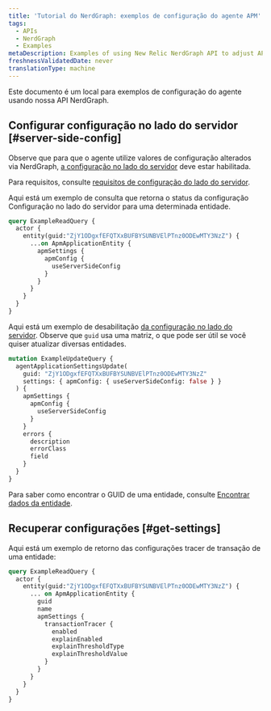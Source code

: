 ```yaml
---
title: 'Tutorial do NerdGraph: exemplos de configuração do agente APM'
tags:
  - APIs
  - NerdGraph
  - Examples
metaDescription: Examples of using New Relic NerdGraph API to adjust APM
freshnessValidatedDate: never
translationType: machine
---
```


Este documento é um local para exemplos de configuração do agente <InlinePopover type="apm"/>usando nossa API NerdGraph.

## Configurar configuração no lado do servidor [#server-side-config]

Observe que para que o agente <InlinePopover type="apm"/>utilize valores de configuração alterados via NerdGraph, [a configuração no lado do servidor](/docs/apm/agents/manage-apm-agents/configuration/server-side-agent-configuration#requirements) deve estar habilitada.

Para requisitos, consulte [requisitos de configuração do lado do servidor](/docs/apm/agents/manage-apm-agents/configuration/server-side-agent-configuration#requirements).

Aqui está um exemplo de consulta que retorna o status da configuração Configuração no lado do servidor para uma determinada entidade.

```graphql
query ExampleReadQuery {
  actor {
    entity(guid:"ZjY1ODgxfEFQTXxBUFBYSUNBVElPTnz0ODEwMTY3NzZ") {
      ...on ApmApplicationEntity {
        apmSettings {
          apmConfig {
            useServerSideConfig
          }
        }
      }
    }
  }
}
```

Aqui está um exemplo de desabilitação [da configuração no lado do servidor](/docs/apm/agents/manage-apm-agents/configuration/server-side-agent-configuration). Observe que `guid` usa uma matriz, o que pode ser útil se você quiser atualizar diversas entidades.

```graphql
mutation ExampleUpdateQuery {
  agentApplicationSettingsUpdate(
    guid: "ZjY1ODgxfEFQTXxBUFBYSUNBVElPTnz0ODEwMTY3NzZ"
    settings: { apmConfig: { useServerSideConfig: false } }
  ) {
    apmSettings {
      apmConfig {
        useServerSideConfig
      }
    }
    errors {
      description
      errorClass
      field
    }
  }
}
```

Para saber como encontrar o GUID de uma entidade, consulte [Encontrar dados da entidade](/docs/new-relic-one/use-new-relic-one/core-concepts/what-entity-new-relic/#find).

## Recuperar configurações [#get-settings]

Aqui está um exemplo de retorno das configurações tracer de transação de uma entidade:

```graphql
query ExampleReadQuery {
  actor {
    entity(guid:"ZjY1ODgxfEFQTXxBUFBYSUNBVElPTnz0ODEwMTY3NzZ") {
      ... on ApmApplicationEntity {
        guid
        name
        apmSettings {
          transactionTracer {
            enabled
            explainEnabled
            explainThresholdType
            explainThresholdValue
          }
        }
      }
    }
  }
}
```
